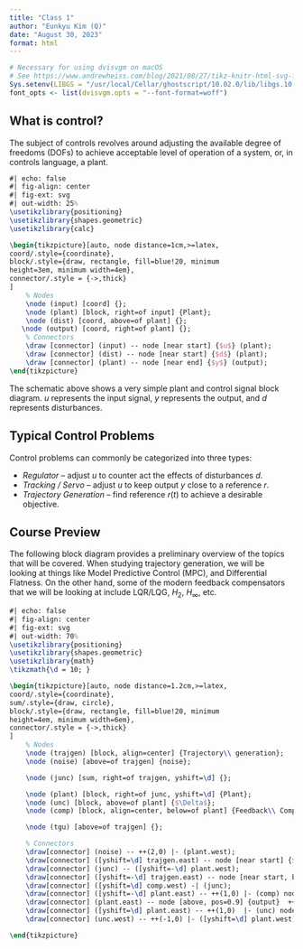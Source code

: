 ```yaml
---
title: "Class 1"
author: "Eunkyu Kim (Q)"
date: "August 30, 2023"
format: html
---
```


```r
# Necessary for using dvisvgm on macOS
# See https://www.andrewheiss.com/blog/2021/08/27/tikz-knitr-html-svg-fun/
Sys.setenv(LIBGS = "/usr/local/Cellar/ghostscript/10.02.0/lib/libgs.10.dylib")
font_opts <- list(dvisvgm.opts = "--font-format=woff")
```

## What is control?
The subject of controls revolves around adjusting the available degree of freedoms (DOFs) to achieve acceptable level of operation of a system, or, in controls language, a plant. 

```tikz
#| echo: false
#| fig-align: center
#| fig-ext: svg
#| out-width: 25%
\usetikzlibrary{positioning}
\usetikzlibrary{shapes.geometric}
\usetikzlibrary{calc}

\begin{tikzpicture}[auto, node distance=1cm,>=latex,
coord/.style={coordinate},
block/.style={draw, rectangle, fill=blue!20, minimum
height=3em, minimum width=4em},
connector/.style = {->,thick}
]
    % Nodes
    \node (input) [coord] {};
    \node (plant) [block, right=of input] {Plant};
    \node (dist) [coord, above=of plant] {};   
   \node (output) [coord, right=of plant] {};   
    % Connectors
    \draw [connector] (input) -- node [near start] {$u$} (plant);
    \draw [connector] (dist) -- node [near start] {$d$} (plant);   
    \draw [connector] (plant) -- node [near end] {$y$} (output);
\end{tikzpicture}
```

The schematic above shows a very simple plant and control signal block diagram. 
$u$ represents the input signal, $y$ represents the output, and $d$ represents disturbances. 


## Typical Control Problems
Control problems can commonly be categorized into three types:

- *Regulator* -- adjust $u$ to counter
act the effects of disturbances $d$.
- *Tracking / Servo* -- adjust $u$ to keep output $y$ close to a reference $r$.
- *Trajectory Generation* -- find reference $r(t)$ to achieve a desirable objective.

## Course Preview
The following block diagram provides a preliminary overview of the topics that will be covered. When studying trajectory generation, we will be looking at things like Model Predictive Control (MPC), and Differential Flatness. On the other hand, some of the modern feedback compensators that we will be looking at include LQR/LQG, $H_2$, $H_\infty$, etc.

```tikz
#| echo: false
#| fig-align: center
#| fig-ext: svg
#| out-width: 70%
\usetikzlibrary{positioning}
\usetikzlibrary{shapes.geometric}
\usetikzlibrary{math} 
\tikzmath{\d = 10; } 

\begin{tikzpicture}[auto, node distance=1.2cm,>=latex,
coord/.style={coordinate},
sum/.style={draw, circle},
block/.style={draw, rectangle, fill=blue!20, minimum
height=4em, minimum width=6em},
connector/.style = {->,thick}
]
    % Nodes
    \node (trajgen) [block, align=center] {Trajectory\\ generation};
    \node (noise) [above=of trajgen] {noise};

    \node (junc) [sum, right=of trajgen, yshift=\d] {};  

    \node (plant) [block, right=of junc, yshift=\d] {Plant};  
    \node (unc) [block, above=of plant] {$\Delta$};  
    \node (comp) [block, align=center, below=of plant] {Feedback\\ Compensator};  

    \node (tgu) [above=of trajgen] {};  

    % Connectors
    \draw[connector] (noise) -- ++(2,0) |- (plant.west);
    \draw[connector] ([yshift=\d] trajgen.east) -- node [near start] {$u_d$} (junc);
    \draw[connector] (junc) -- ([yshift=-\d] plant.west);    
    \draw[connector] ([yshift=-\d] trajgen.east) -- node [near start, below] {$x_d$}  ++(1,0) |- ([yshift=-\d] comp.west);    
    \draw[connector] ([yshift=\d] comp.west) -| (junc);
    \draw[connector] ([yshift=-\d] plant.east) -- ++(1,0) |- (comp) node [right, pos=0.3] {sensors};
    \draw[connector] (plant.east) -- node [above, pos=0.9] {output}  ++(2,0);
    \draw[connector] ([yshift=\d] plant.east) -- ++(1,0)  |- (unc) node [above, pos=0.5] {uncertainty}; 
    \draw[connector] (unc.west) -- ++(-1,0) |- ([yshift=\d] plant.west);

\end{tikzpicture}
```